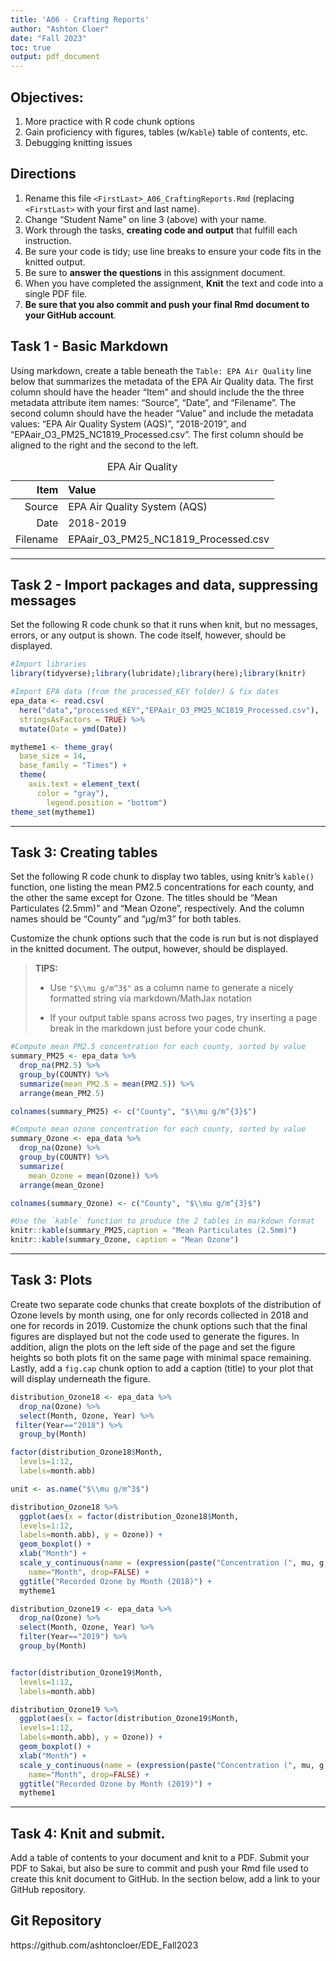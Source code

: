 ```yaml
---
title: 'A06 - Crafting Reports'
author: "Ashton Cloer" 
date: "Fall 2023"
toc: true
output: pdf_document
---
```


## Objectives:

1.  More practice with R code chunk options
1.  Gain proficiency with figures, tables (w/`Kable`) table of contents, etc.
1.  Debugging knitting issues

## Directions

1.  Rename this file `<FirstLast>_A06_CraftingReports.Rmd` (replacing `<FirstLast>` with your first and last name).
1.  Change "Student Name" on line 3 (above) with your name.
1.  Work through the tasks, **creating code and output** that fulfill each instruction.
1.  Be sure your code is tidy; use line breaks to ensure your code fits in the knitted output.
1.  Be sure to **answer the questions** in this assignment document.
1.  When you have completed the assignment, **Knit** the text and code into a single PDF file.
1.  **Be sure that you also commit and push your final Rmd document to your GitHub account**.

## Task 1 - Basic Markdown

Using markdown, create a table beneath the `Table: EPA Air Quality` line below that summarizes the metadata of the EPA Air Quality data. The first column should have the header "Item" and should include the the three metadata attribute item names: "Source", "Date", and "Filename". The second column should have the header "Value" and include the metadata values: "EPA Air Quality System (AQS)", "2018-2019", and "EPAair_O3_PM25_NC1819_Processed.csv". The first column should be aligned to the right and the second to the left.

Table: EPA Air Quality

| Item | Value |
| ----: | :----- |
| Source | EPA Air Quality System (AQS) |
| Date | 2018-2019 |
| Filename | EPAair_03_PM25_NC1819_Processed.csv |
---

## Task 2 - Import packages and data, suppressing messages

Set the following R code chunk so that it runs when knit, but no messages, errors, or any output is shown. The code itself, however, should be displayed.

```r
#Import libraries
library(tidyverse);library(lubridate);library(here);library(knitr)

#Import EPA data (from the processed_KEY folder) & fix dates
epa_data <- read.csv(
  here("data","processed_KEY","EPAair_O3_PM25_NC1819_Processed.csv"),
  stringsAsFactors = TRUE) %>% 
  mutate(Date = ymd(Date))

mytheme1 <- theme_gray(
  base_size = 14, 
  base_family = "Times") +
  theme(
    axis.text = element_text(
      color = "gray"), 
        legend.position = "bottom")
theme_set(mytheme1)
```

---

## Task 3: Creating tables

Set the following R code chunk to display two tables, using knitr's `kable()` function, one listing the mean PM2.5 concentrations for each county, and the other the same except for Ozone. The titles should be "Mean Particulates (2.5mm)" and "Mean Ozone", respectively. And the column names should be "County" and "µg/m3" for both tables.

Customize the chunk options such that the code is run but is not displayed in the knitted document. The output, however, should be displayed.

> **TIPS:**
>
> -   Use `"$\\mu g/m^3$"` as a column name to generate a nicely formatted string via markdown/MathJax notation
>
> -   If your output table spans across two pages, try inserting a page break in the markdown just before your code chunk.


```r
#Compute mean PM2.5 concentration for each county, sorted by value
summary_PM25 <- epa_data %>% 
  drop_na(PM2.5) %>% 
  group_by(COUNTY) %>% 
  summarize(mean_PM2.5 = mean(PM2.5)) %>% 
  arrange(mean_PM2.5)

colnames(summary_PM25) <- c("County", "$\\mu g/m^{3}$")

#Compute mean ozone concentration for each county, sorted by value
summary_Ozone <- epa_data %>% 
  drop_na(Ozone) %>% 
  group_by(COUNTY) %>% 
  summarize(
    mean_Ozone = mean(Ozone)) %>% 
  arrange(mean_Ozone)

colnames(summary_Ozone) <- c("County", "$\\mu g/m^{3}$")

#Use the `kable` function to produce the 2 tables in markdown format
knitr::kable(summary_PM25,caption = "Mean Particulates (2.5mm)")
knitr::kable(summary_Ozone, caption = "Mean Ozone")
```

---

## Task 3: Plots

Create two separate code chunks that create boxplots of the distribution of Ozone levels by month using, one for only records collected in 2018 and one for records in 2019. Customize the chunk options such that the final figures are displayed but not the code used to generate the figures. In addition, align the plots on the left side of the page and set the figure heights so both plots fit on the same page with minimal space remaining. Lastly, add a `fig.cap` chunk option to add a caption (title) to your plot that will display underneath the figure.

```r
distribution_Ozone18 <- epa_data %>%
  drop_na(Ozone) %>%
  select(Month, Ozone, Year) %>%
 filter(Year=="2018") %>%
  group_by(Month) 

factor(distribution_Ozone18$Month, 
  levels=1:12, 
  labels=month.abb)

unit <- as.name("$\\mu g/m^3$")

distribution_Ozone18 %>%
  ggplot(aes(x = factor(distribution_Ozone18$Month, 
  levels=1:12, 
  labels=month.abb), y = Ozone)) +
  geom_boxplot() +
  xlab("Month") +
  scale_y_continuous(name = (expression(paste("Concentration (", mu, g, "/", m^3, ")", sep="")))) + scale_x_discrete(
    name="Month", drop=FALSE) +
  ggtitle("Recorded Ozone by Month (2018)") +
  mytheme1
```

```r
distribution_Ozone19 <- epa_data %>%
  drop_na(Ozone) %>%
  select(Month, Ozone, Year) %>%
  filter(Year=="2019") %>%
  group_by(Month)


factor(distribution_Ozone19$Month, 
  levels=1:12, 
  labels=month.abb)

distribution_Ozone19 %>%
  ggplot(aes(x = factor(distribution_Ozone19$Month, 
  levels=1:12, 
  labels=month.abb), y = Ozone)) +
  geom_boxplot() +
  xlab("Month") +
  scale_y_continuous(name = (expression(paste("Concentration (", mu, g, "/", m^3, ")", sep="")))) + scale_x_discrete(
    name="Month", drop=FALSE) +
  ggtitle("Recorded Ozone by Month (2019)") +
  mytheme1
```

---
\newpage

## Task 4: Knit and submit.
Add a table of contents to your document and knit to a PDF. Submit your PDF to Sakai, but also be sure to commit and push your Rmd file used to create this knit document to GitHub. In the section below, add a link to your GitHub repository. 

## Git Repository

https://github.com/ashtoncloer/EDE_Fall2023

